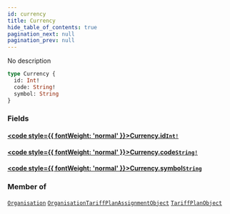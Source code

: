 ```yaml
---
id: currency
title: Currency
hide_table_of_contents: true
pagination_next: null
pagination_prev: null
---
```








No description

```graphql
type Currency {
  id: Int!
  code: String!
  symbol: String
}
```


### Fields

#### [<code style={{ fontWeight: 'normal' }}>Currency.<b>id</b></code>](#)<Bullet />[`Int!`](/graphql/scalars/int) <Badge class="secondary" text="non-null"/> <Badge class="secondary" text="scalar"/>
> 
> 

#### [<code style={{ fontWeight: 'normal' }}>Currency.<b>code</b></code>](#)<Bullet />[`String!`](/graphql/scalars/string) <Badge class="secondary" text="non-null"/> <Badge class="secondary" text="scalar"/>
> 
> 

#### [<code style={{ fontWeight: 'normal' }}>Currency.<b>symbol</b></code>](#)<Bullet />[`String`](/graphql/scalars/string) <Badge class="secondary" text="scalar"/>
> 
> 



### Member of

[`Organisation`](/graphql/objects/organisation)  <Badge className="secondary" text="object"/><Bullet />[`OrganisationTariffPlanAssignmentObject`](/graphql/objects/organisation-tariff-plan-assignment-object)  <Badge className="secondary" text="object"/><Bullet />[`TariffPlanObject`](/graphql/objects/tariff-plan-object)  <Badge className="secondary" text="object"/>



